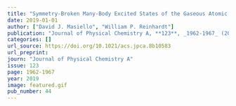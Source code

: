 ```yaml
---
title: "Symmetry-Broken Many-Body Excited States of the Gaseous Atomic Double-Well Bose–Einstein Condensate"
date: 2019-01-01
author: ["David J. Masiello", "William P. Reinhardt"]
publication: "Journal of Physical Chemistry A, **123**, _1962-1967_ (2019)."
categories: []
url_source: https://doi.org/10.1021/acs.jpca.8b10583
url_preprint: 
journ: "Journal of Physical Chemistry A"
issue: 123
page: 1962-1967
year: 2019
image: featured.gif
pub_number: 44
---
```

